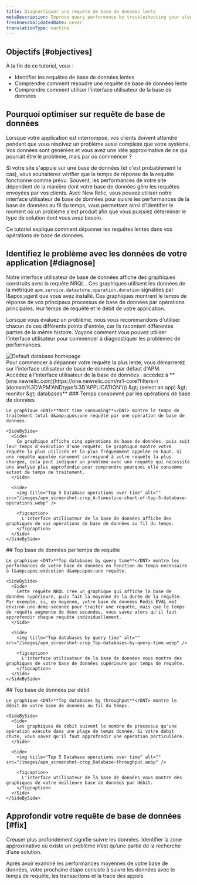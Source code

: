 ```yaml
---
title: Diagnostiquer une requête de base de données lente
metaDescription: Improve query performance by troubleshooting your slow database with the New Relic database UI.
freshnessValidatedDate: never
translationType: machine
---
```


## Objectifs [#objectives]

À la fin de ce tutoriel, vous :

* Identifier les requêtes de base de données lentes
* Comprendre comment résoudre une requête de base de données lente
* Comprendre comment utiliser l'interface utilisateur de la base de données

## Pourquoi optimiser sur requête de base de données

Lorsque votre application est interrompue, vos clients doivent attendre pendant que vous résolvez un problème aussi complexe que votre système. Vos données sont générées et vous avez une idée approximative de ce qui pourrait être le problème, mais par où commencer ?

Si votre site s'appuie sur une base de données (et c'est probablement le cas), vous souhaiterez vérifier que le temps de réponse de la requête fonctionne comme prévu. Souvent, les performances de votre site dépendent de la manière dont votre base de données gère les requêtes envoyées par vos clients. Avec New Relic, vous pouvez utiliser notre interface utilisateur de base de données pour suivre les performances de la base de données au fil du temps, vous permettant ainsi d'identifier le moment où un problème s'est produit afin que vous puissiez déterminer le type de solution dont vous avez besoin.

Ce tutoriel explique comment dépanner les requêtes lentes dans vos opérations de base de données.

## Identifiez le problème avec les données de votre application [#diagnose]

Notre interface utilisateur de base de données affiche des graphiques construits avec la requête NRQL . Ces graphiques utilisent les données de la métrique `apm.service.datastore.operation.duration` signalées par l&amp;apos;agent que vous avez installé. Ces graphiques montrent le temps de réponse de vos principaux processus de base de données par opérations principales, leur temps de requête et le débit de votre application.

Lorsque vous évaluez un problème, nous vous recommandons d'utiliser chacun de ces différents points d'entrée, car ils racontent différentes parties de la même histoire. Voyons comment vous pouvez utiliser l’interface utilisateur pour commencer à diagnostiquer les problèmes de performances.

<img title="Default database homepage" alt="Default database homepage" src="/images/apm_screenshot-full_default-database-UI.webp" />

<figcaption>
  Pour commencer à dépanner votre requête la plus lente, vous démarrerez sur l'interface utilisateur de base de données par défaut d'APM.
</figcaption>

<Steps>
  <Step>
    Accédez à l'interface utilisateur de la base de données : accédez à <DNT>**[one.newrelic.com](https://one.newrelic.com/nr1-core?filters=\(domain%3D'APM'ANDtype%3D'APPLICATION'\)) &amp;gt; (select an app) &amp;gt; monitor &amp;gt; databases**</DNT>
  </Step>

  <Step>
    ### Temps consommé par les opérations de base de données

    Le graphique <DNT>**Most time consuming**</DNT> montre le temps de traitement total d&amp;apos;une requête par une opération de base de données.

    <SideBySide>
      <Side>
        Ce graphique affiche cinq opérations de base de données, puis suit leur temps d'exécution d'une requête. Ce graphique montre votre requête la plus utilisée et la plus fréquemment appelée en haut. Si une requête appelée rarement correspond à votre requête la plus chargée, cela peut indiquer un problème avec une requête qui nécessite une analyse plus approfondie pour comprendre pourquoi elle consomme autant de temps de traitement.
      </Side>

      <Side>
        <img title="Top 5 Database operations over time" alt="" src="/images/apm_screenshot-crop_A-timeslice-chart-of-top-5-database-operations.webp" />

        <figcaption>
          L'interface utilisateur de la base de données affiche des graphiques de vos opérations de base de données au fil du temps.
        </figcaption>
      </Side>
    </SideBySide>
  </Step>

  <Step>
    ## Top base de données par temps de requête

    Le graphique <DNT>**Top databases by query time**</DNT> montre les performances de votre base de données en fonction du temps nécessaire à l&amp;apos;exécution d&amp;apos;une requête.

    <SideBySide>
      <Side>
        Cette requête NRQL crée un graphique qui affiche la base de données supérieure, puis fait la moyenne de la durée de la requête. Par exemple, si, en moyenne, votre base de données Redis EVAL met environ une demi-seconde pour traiter une requête, mais que le temps de requête augmente de deux secondes, vous savez alors qu'il faut approfondir chaque requête individuellement.
      </Side>

      <Side>
        <img title="Top databases by query time" alt="" src="/images/apm_screenshot-crop_Top-databases-by-query-time.webp" />

        <figcaption>
          L'interface utilisateur de la base de données vous montre des graphiques de votre base de données supérieure par temps de requête.
        </figcaption>
      </Side>
    </SideBySide>
  </Step>

  <Step>
    ## Top base de données par débit

    Le graphique <DNT>**Top databases by throughput**</DNT> montre le débit de votre base de données au fil du temps.

    <SideBySide>
      <Side>
        Les graphiques de débit suivent le nombre de processus qu'une opération exécute dans une plage de temps donnée. Si votre débit chute, vous savez qu'il faut approfondir une opération particulière.
      </Side>

      <Side>
        <img title="Top 5 Database operations over time" alt="" src="/images/apm_screenshot-crop_Database-throughput.webp" />

        <figcaption>
          L'interface utilisateur de la base de données vous montre des graphiques de votre meilleure base de données par débit.
        </figcaption>
      </Side>
    </SideBySide>
  </Step>
</Steps>

## Approfondir votre requête de base de données [#fix]

Creuser plus profondément signifie suivre les données. Identifier la zone approximative où existe un problème n’est qu’une partie de la recherche d’une solution.

Après avoir examiné les performances moyennes de votre base de données, votre prochaine étape consiste à suivre les données avec le temps de requête, les transactions et la trace des appels.

<DocTiles numbered>
  <DocTile title="Prepare to triage your application" path="/docs/journey-app-slow/root-causes" />

  <DocTile title="Identify problematic transactions" path="/docs/journey-app-slow/problematic-transactions" />
</DocTiles>

<DocTiles>
  <DocTile title="Identify slow database queries" number="3" label={{text: 'Current doc', color: '#FCD672'}} path="/docs/journey-app-slow/slow-database-queries" />

  <DocTile title="Identify slow external services" number="4" path="/docs/journey-app-slow/external-services" />

  <DocTile title="Create performance benchmarks" number="5" path="/docs/journey-app-slow/create-benchmarks/" />
</DocTiles>